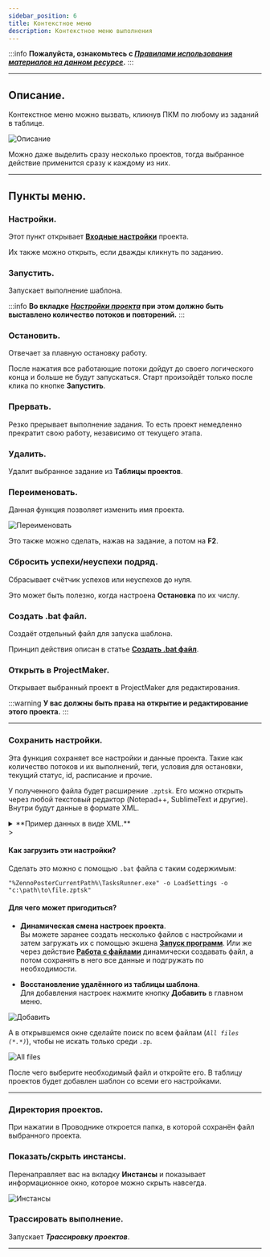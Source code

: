 ```yaml
---
sidebar_position: 6
title: Контекстное меню
description: Контекстное меню выполнения
---  
```

:::info **Пожалуйста, ознакомьтесь с [*Правилами использования материалов на данном ресурсе*](../Disclaimer).**
:::
_______________________________________________  
## Описание.
Контекстное меню можно вызвать, кликнув ПКМ по любому из заданий в таблице.  

![Описание](./assets/Context_menu/Context_menu_pic1.png)  

Можно даже выделить сразу несколько проектов, тогда выбранное действие применится сразу к каждому из них.  
_______________________________________________
## Пункты меню.  
### Настройки.  
Этот пункт открывает [**Входные настройки**](../Project%20Editor/Project/InputSetting) проекта.  

Их также можно открыть, если дважды кликнуть по заданию.  

### Запустить.  
Запускает выполнение шаблона.  

:::info **Во вкладке [*Настройки проекта*](../Project%20Editor/Static%20Block%20Panel/ProjectSettings) при этом должно быть выставлено количество потоков и повторений.**
:::
  
### Остановить.  
Отвечает за плавную остановку работу.  

После нажатия все работающие потоки дойдут до своего логического конца и больше не будут запускаться. Старт произойдёт только после клика по кнопке **Запустить**.  

### Прервать.  
Резко прерывает выполнение задания. То есть проект немедленно прекратит свою работу, независимо от текущего этапа.  

### Удалить.
Удалит выбранное задание из **Таблицы проектов**.  

### Переименовать.  
Данная функция позволяет изменить имя проекта.  

![Переименовать](./assets/Context_menu/Context_menu_pic5.png)

Это также можно сделать, нажав на задание, а потом на **F2**.  

### Сбросить успехи/неуспехи подряд.  
Сбрасывает счётчик успехов или неуспехов до нуля.  

Это может быть полезно, когда настроена **Остановка** по их числу.

### Создать .bat файл.  
Создаёт отдельный файл для запуска шаблона.  

Принцип действия описан в статье [**Создать .bat файл**](./BatFile).  

### Открыть в ProjectMaker.  
Открывает выбранный проект в ProjectMaker для редактирования.  

:::warning **У вас должны быть права на открытие и редактирование этого проекта.**
:::  
_______________________________________________
### Сохранить настройки.  
Эта функция сохраняет все настройки и данные проекта. Такие как количество потоков и их выполнений, теги, условия для остановки, текущий статус, id, расписание и прочие.  

У полученного файла будет расширение `.zptsk`. Его можно открыть через любой текстовый редактор (Notepad++, SublimeText и другие). Внутри будут данные в формате XML.  

<details>
<summary>**Пример данных в виде XML.**</summary>
<!--All you need is a blank line-->
```xml
     <Id>e6a601d1-fd0e-4198-a667-80614726186f</Id>
  <Name>ProjectZ</Name>
  <IsNewbie>True</IsNewbie>
  <IsEnable>True</IsEnable>
  <CreateTime>08/08/2021 12:14:32</CreateTime>
  <SettingsType>InputSettings</SettingsType>
  <BrowserType></BrowserType>
  <FilterLogSettings></FilterLogSettings>
  <ShowAutoFilterRow>False</ShowAutoFilterRow>
  <ExecutionSettings>
    <Id>552d0abb-9629-4521-a960-c11ac9274676</Id>
    <LimitOfThreads>1</LimitOfThreads>
    <MaxAllowOfThreads>0</MaxAllowOfThreads>
    <DoneSuccessfully>1</DoneSuccessfully>
    <DoneAll>1</DoneAll>
    <NumberOfTries>0</NumberOfTries>
    <LastNumberOfTries>1</LastNumberOfTries>
    <Priority>100000</Priority>
    <Proxy>UseProxyWithoutRemove</Proxy>
    <Status>Complete</Status>
    <ProxyLabels></ProxyLabels>
    <ShouldBeExecutedRandomly>False</ShouldBeExecutedRandomly>
    <GroupLabels>sometag</GroupLabels>
    <GroupStates>Выполнены</GroupStates>
    <MaxNumOfSuccessStop>1024</MaxNumOfSuccessStop>
    <Timeout>-1</Timeout>
    <MaxNumOfFailStop>128</MaxNumOfFailStop>
    <NumOfFailStop>0</NumOfFailStop>
    <ShowTask>False</ShowTask>
    <TraceTask>False</TraceTask>
    <PerformBadEndOnInterrupt>True</PerformBadEndOnInterrupt>
  </ExecutionSettings>
  <Scheduler7Settings>
    <Id>e6a601d1-fd0e-4198-a667-80614726186f</Id>
    <IsActive>False</IsActive>
    <ExecutePeriod>EveryDay</ExecutePeriod>
    <StartDateType>Immediately</StartDateType>
    <AttemptsRange>12</AttemptsRange>
    <IsClearSuccess>False</IsClearSuccess>
    <Intervals>09:00 - 17:00</Intervals>
    <StopExecutionOutsideOfIntervals>True</StopExecutionOutsideOfIntervals>
    <RepeatType>Continued</RepeatType>
    <EndDateType>Count</EndDateType>
    <RepeatCountTotalRange>525252</RepeatCountTotalRange>
    <LastScheduleTime></LastScheduleTime>
    <NextScheduleTime></NextScheduleTime>
    <TaskName>ProjectZ</TaskName>
    <GroupName></GroupName>
    <IsOneTimeRunning>False</IsOneTimeRunning>
    <IsTaskRunning>False</IsTaskRunning>
  </Scheduler7Settings>
  <Project>
    <ProjectFileLocation>C:\ProjectZ.zp</ProjectFileLocation>
    <ProjectType>Assembly</ProjectType>
  </Project>
  <SchedulerSettings>
    <Id>4095f5b5-141f-43a1-888e-fa809fe3404d</Id>
    <StartDate>08/08/2021 12:14:00</StartDate>
    <SchedulerOnDate>01/01/0001 00:00:00</SchedulerOnDate>
    <EndDate>08/08/2022 12:14:00</EndDate>
    <RepetitionCount>1</RepetitionCount>
    <ScheduleType>EveryMinutes</ScheduleType>
    <RepeatType>FinishAfter</RepeatType>
    <ActivateTime>01/01/0001 00:00:00</ActivateTime>
    <ActivateWorkTime>01/01/0001 00:00:00</ActivateWorkTime>
    <IsActive>False</IsActive>
    <NumberOfTries>0</NumberOfTries>
    <Minutes>1</Minutes>
    <Days>1</Days>
    <LastScheduleDate>01/01/0001 00:00:00</LastScheduleDate>
    <NextScheduleDate>null</NextScheduleDate>
    <IsClearSuccess>False</IsClearSuccess>
    <GroupName></GroupName>
  </SchedulerSettings>
  <PurchaseState>None</PurchaseState>
  ```
</details>
> 

#### Как загрузить эти настройки?  
Сделать это можно с помощью `.bat` файла с таким содержимым:  

`"%ZennoPosterCurrentPath%\TasksRunner.exe" -o LoadSettings -o "c:\path\to\file.zptsk"`  

#### Для чего может пригодиться?  
- **Динамическая смена настроек проекта**.  
Вы можете заранее создать несколько файлов с настройками и затем загружать их с помощью экшена [**Запуск программ**](../Project%20Editor/CustomCode/RunningPrograms). Или же через действие [**Работа с файлами**](../Android/Files) динамически создавать файл, а потом сохранять в него все данные и подгружать по необходимости.  

- **Восстановление удалённого из таблицы шаблона**.   
Для добавления настроек нажмите кнопку **Добавить** в главном меню.  

![Добавить](./assets/Context_menu/Context_menu_pic2.png)  

А в открывшемся окне сделайте поиск по всем файлам (*`All files (*.*)`*), чтобы не искать только среди `.zp`.  

![All files](./assets/Context_menu/Context_menu_pic3.png)  

После чего выберите необходимый файл и откройте его. В таблицу проектов будет добавлен шаблон со всеми его настройками.  
_______________________________________________
### Директория проектов.  
При нажатии в Проводнике откроется папка, в которой сохранён файл выбранного проекта.  

### Показать/скрыть инстансы.
Перенаправляет вас на вкладку **Инстансы** и показывает информационное окно, которое можно скрыть навсегда.  

![Инстансы](./assets/Context_menu/Context_menu_pic4.png) 

### Трассировать выполнение.  
Запускает ***Трассировку проектов***.
_______________________________________________